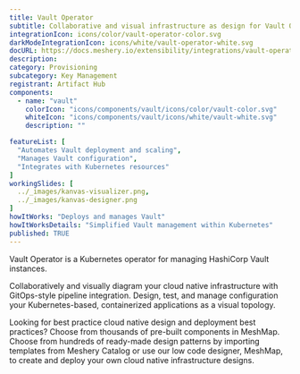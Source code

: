 ---
title: Vault Operator
subtitle: Collaborative and visual infrastructure as design for Vault Operator
integrationIcon: icons/color/vault-operator-color.svg
darkModeIntegrationIcon: icons/white/vault-operator-white.svg
docURL: https://docs.meshery.io/extensibility/integrations/vault-operator
description: 
category: Provisioning
subcategory: Key Management
registrant: Artifact Hub
components:
  - name: "vault"
    colorIcon: "icons/components/vault/icons/color/vault-color.svg"
    whiteIcon: "icons/components/vault/icons/white/vault-white.svg"
    description: ""

featureList: [
  "Automates Vault deployment and scaling",
  "Manages Vault configuration",
  "Integrates with Kubernetes resources"
]
workingSlides: [
  ../_images/kanvas-visualizer.png,
  ../_images/kanvas-designer.png
]
howItWorks: "Deploys and manages Vault"
howItWorksDetails: "Simplified Vault management within Kubernetes"
published: TRUE
---
<p>
Vault Operator is a Kubernetes operator for managing HashiCorp Vault instances.
</p>
<p>
    Collaboratively and visually diagram your cloud native infrastructure with GitOps-style pipeline integration. Design, test, and manage configuration your Kubernetes-based, containerized applications as a visual topology.
</p>
<p>
    Looking for best practice cloud native design and deployment best practices? Choose from thousands of pre-built components in MeshMap. Choose from hundreds of ready-made design patterns by importing templates from Meshery Catalog or use our low code designer, MeshMap, to create and deploy your own cloud native infrastructure designs.
</p>
